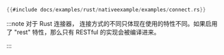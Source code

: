 ```rust title="原生连接/REST 连接"
{{#include docs/examples/rust/nativeexample/examples/connect.rs}}
```

:::note
对于 Rust 连接器， 连接方式的不同只体现在使用的特性不同。如果启用了 "rest" 特性，那么只有 RESTful 的实现会被编译进来。

:::
